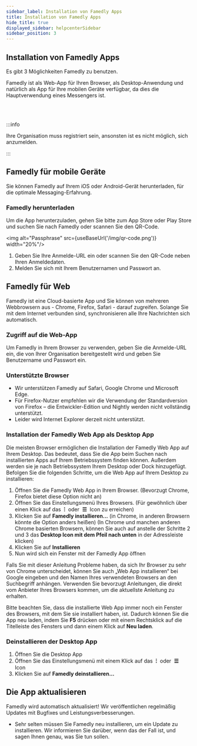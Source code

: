 ```yaml
---
sidebar_label: Installation von Famedly Apps
title: Installation von Famedly Apps
hide_title: true
displayed_sidebar: helpcenterSidebar
sidebar_position: 3
---
```



<div class="hero hero--primary">
  <div class="container">
    <h2 class="hero__title">Installation von Famedly Apps</h2>
    <p class="hero__subtitle">Es gibt 3 Möglichkeiten Famedly zu benutzen.</p>
    <p>Famedly ist als Web-App für Ihren Browser, als Desktop-Anwendung und natürlich als App für Ihre mobilen Geräte verfügbar, da dies die Hauptverwendung eines Messengers ist.</p>
  </div>
</div>
<br></br>

:::info

Ihre Organisation muss registriert sein, ansonsten ist es nicht möglich, sich anzumelden.

:::

## Famedly für mobile Geräte

Sie können Famedly auf Ihrem iOS oder Android-Gerät herunterladen, für die optimale Messaging-Erfahrung.

### Famedly herunterladen

Um die App herunterzuladen, gehen Sie bitte zum App Store oder Play Store und suchen Sie nach Famedly oder scannen Sie den QR-Code.

<img alt="Passphrase" src={useBaseUrl('/img/qr-code.png')} width="20%"/>

1. Geben Sie Ihre Anmelde-URL ein oder scannen Sie den QR-Code neben Ihren Anmeldedaten.
2. Melden Sie sich mit Ihrem Benutzernamen und Passwort an.

## Famedly für Web

Famedly ist eine Cloud-basierte App und Sie können von mehreren Webbrowsern aus - Chrome, Firefox, Safari - darauf zugreifen. Solange Sie mit dem Internet verbunden sind, synchronisieren alle Ihre Nachrichten sich automatisch.

### Zugriff auf die Web-App

Um Famedly in Ihrem Browser zu verwenden, geben Sie die Anmelde-URL ein, die von Ihrer Organisation bereitgestellt wird und geben Sie Benutzername und Passwort ein. 

### Unterstützte Browser

- Wir unterstützen Famedly auf Safari, Google Chrome und Microsoft Edge.
- Für Firefox-Nutzer empfehlen wir die Verwendung der Standardversion von Firefox – die Entwickler-Edition und Nightly werden nicht vollständig unterstützt. 
- Leider wird Internet Explorer derzeit nicht unterstützt.

### Installation der Famedly Web App als Desktop App

Die meisten Browser ermöglichen die Installation der Famedly Web App auf Ihrem Desktop. 
Das bedeutet, dass Sie die App beim Suchen nach installierten Apps auf Ihrem Betriebssystem finden können. Außerdem werden sie je nach Betriebssystem Ihrem Desktop oder Dock hinzugefügt. 
Befolgen Sie die folgenden Schritte, um die Web App auf Ihrem Desktop zu installieren: 

1. Öffnen Sie die Famedly Web App in Ihrem Browser. (Bevorzugt Chrome, Firefox bietet diese Option nicht an)
2. Öffnen Sie das Einstellungsmenü Ihres Browsers. (Für gewöhnlich über einen Klick auf das  **⁝**  oder  **☰**  Icon zu erreichen)
3. Klicken Sie auf **Famedly installieren...** (in Chrome, in anderen Browsern könnte die Option anders heißen)
   (In Chrome und manchen anderen Chrome basierten Browsern, können Sie auch auf anstelle der Schritte 2 und 3 das **Desktop Icon mit dem Pfeil nach unten** in der Adressleiste klicken)
4. Klicken Sie auf **Installieren**
5. Nun wird sich ein Fenster mit der Famedly App öffnen

Falls Sie mit dieser Anleitung Probleme haben, da sich Ihr Browser zu sehr von Chrome unterscheidet, können Sie auch „Web App installieren“ bei Google eingeben und den Namen Ihres verwendeten Browsers an den Suchbegriff anhängen. Verwenden Sie bevorzugt Anleitungen, die direkt vom Anbieter Ihres Browsers kommen, um die aktuellste Anleitung zu erhalten. 

Bitte beachten Sie, dass die installierte Web App immer noch ein Fenster des Browsers, mit dem Sie sie installiert haben, ist. Dadurch können Sie die App neu laden, indem Sie **F5** drücken oder mit einem Rechtsklick auf die Titelleiste des Fensters und dann einem Klick auf **Neu laden**.  

### Deinstallieren der Desktop App

1. Öffnen Sie die Desktop App
2. Öffnen Sie das Einstellungsmenü mit einem Klick auf das  **⁝**  oder  **☰**  Icon
3. Klicken Sie auf **Famedly deinstallieren...**

## Die App aktualisieren

Famedly wird automatisch aktualisiert! Wir veröffentlichen regelmäßig Updates mit Bugfixes und Leistungsverbesserungen.

- Sehr selten müssen Sie Famedly neu installieren, um ein Update zu installieren. Wir informieren Sie darüber, wenn das der Fall ist, und sagen Ihnen genau, was Sie tun sollen.
